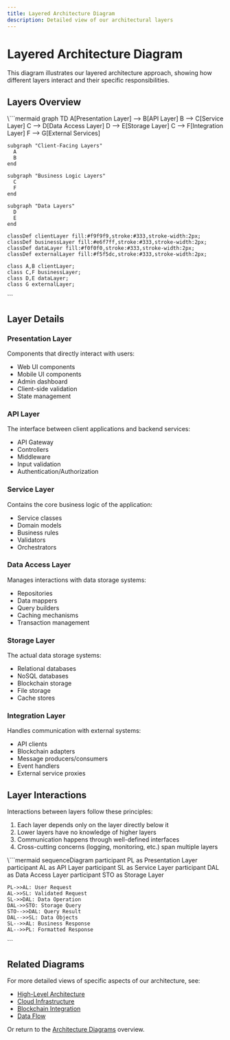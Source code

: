 ```yaml
---
title: Layered Architecture Diagram
description: Detailed view of our architectural layers
---
```



# Layered Architecture Diagram

<ContentBlock>
  This diagram illustrates our layered architecture approach, showing how different layers interact and their specific responsibilities.
</ContentBlock>

<SectionAnchor id="layers-overview" />

## Layers Overview

<DiagramBlock title="Layered Architecture">
  \```mermaid
  graph TD
    A[Presentation Layer] --> B[API Layer]
    B --> C[Service Layer]
    C --> D[Data Access Layer]
    D --> E[Storage Layer]
    C --> F[Integration Layer]
    F --> G[External Services]
    
    subgraph "Client-Facing Layers"
      A
      B
    end
    
    subgraph "Business Logic Layers"
      C
      F
    end
    
    subgraph "Data Layers"
      D
      E
    end
    
    classDef clientLayer fill:#f9f9f9,stroke:#333,stroke-width:2px;
    classDef businessLayer fill:#e6f7ff,stroke:#333,stroke-width:2px;
    classDef dataLayer fill:#f0f0f0,stroke:#333,stroke-width:2px;
    classDef externalLayer fill:#f5f5dc,stroke:#333,stroke-width:2px;
    
    class A,B clientLayer;
    class C,F businessLayer;
    class D,E dataLayer;
    class G externalLayer;
  \```
</DiagramBlock>

<SectionAnchor id="layer-details" />

## Layer Details

### Presentation Layer

Components that directly interact with users:

- Web UI components
- Mobile UI components
- Admin dashboard
- Client-side validation
- State management

### API Layer

The interface between client applications and backend services:

- API Gateway
- Controllers
- Middleware
- Input validation
- Authentication/Authorization

### Service Layer

Contains the core business logic of the application:

- Service classes
- Domain models
- Business rules
- Validators
- Orchestrators

### Data Access Layer

Manages interactions with data storage systems:

- Repositories
- Data mappers
- Query builders
- Caching mechanisms
- Transaction management

### Storage Layer

The actual data storage systems:

- Relational databases
- NoSQL databases
- Blockchain storage
- File storage
- Cache stores

### Integration Layer

Handles communication with external systems:

- API clients
- Blockchain adapters
- Message producers/consumers
- Event handlers
- External service proxies

<SectionAnchor id="layer-interactions" />

## Layer Interactions

Interactions between layers follow these principles:

1. Each layer depends only on the layer directly below it
2. Lower layers have no knowledge of higher layers
3. Communication happens through well-defined interfaces
4. Cross-cutting concerns (logging, monitoring, etc.) span multiple layers

<DiagramBlock title="Layer Communication Pattern">
  \```mermaid
  sequenceDiagram
    participant PL as Presentation Layer
    participant AL as API Layer
    participant SL as Service Layer
    participant DAL as Data Access Layer
    participant STO as Storage Layer
    
    PL->>AL: User Request
    AL->>SL: Validated Request
    SL->>DAL: Data Operation
    DAL->>STO: Storage Query
    STO-->>DAL: Query Result
    DAL-->>SL: Data Objects
    SL-->>AL: Business Response
    AL-->>PL: Formatted Response
  \```
</DiagramBlock>

<SectionAnchor id="related-diagrams" />

## Related Diagrams

For more detailed views of specific aspects of our architecture, see:

- [High-Level Architecture](/docs/architecture/diagrams/high-level-architecture)
- [Cloud Infrastructure](/docs/architecture/diagrams/cloud-infrastructure)
- [Blockchain Integration](/docs/architecture/diagrams/blockchain-integration)
- [Data Flow](/docs/architecture/diagrams/data-flow)

Or return to the [Architecture Diagrams](/docs/architecture/diagrams) overview.
